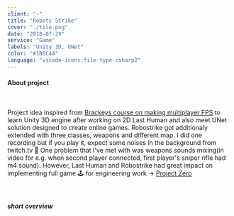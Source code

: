 ```yaml
---
client: "-"
title: "Robots Strike"
cover: "./tile.png"
date: "2018-07-29"
service: "Game"
labels: "Unity 3D, UNet"
color: "#1B6C44"
language: "vscode-icons:file-type-csharp2"
---
```



<h4>About project</h4>

<br/>

<p class="text-justify">
  Project idea inspired from <a href="https://www.youtube.com/watch?v=UK57qdq_lak&list=PLPV2KyIb3jR5PhGqsO7G4PsbEC_Al-kPZ" target="_blank">Brackeys course on making multiplayer FPS</a> to learn Unity 3D engine after working on 2D Last Human and also meet UNet solution designed to create online games. Robostrike got additionaly extended with three classes, weapons and different map. I did one recording but if you play it, expect some noises in the background from twitch.tv 👻 One problem that I've met with was weapons sounds mixing(in video for e.g. when second player connected, first player's sniper rifle had m4 sound). However, Last Human and Robostrike had great impact on implementing full game 🕹 for engineering work -> <a href="https://github.com/trolit/projectZero#readme" target="_blank">Project Zero</a>
</p>

<br/>

<Paper elevation={3}>
  <h5 class="p-1" style="margin-bottom: 0;">short overview</h5>
  <YouTube youTubeId="LRyMS9adNE4" />
</Paper>

<Arrow/>

<GitHubButton url="https://github.com/trolit/Robots_strike#readme"/>